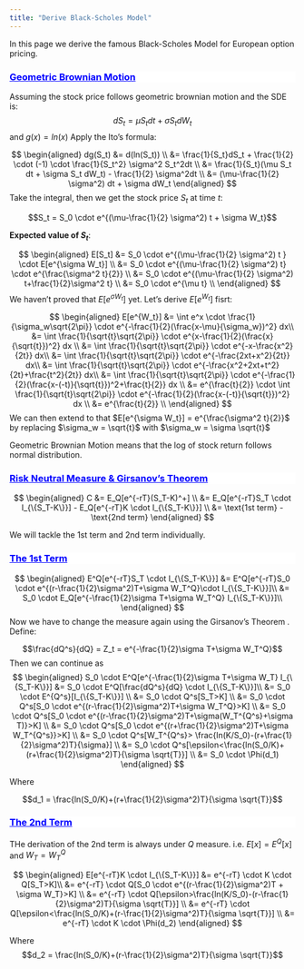 ```yaml
---
title: "Derive Black-Scholes Model"
---
```


In this page we derive the famous Black-Scholes Model for European option pricing.

<div style="background-color:white;color:blue;matrixOperation:20px;">
<ins>
### Geometric Brownian Motion
</ins>
</div>

Assuming the stock price follows geometric brownian motion and the SDE is:
$$dS_t = \mu S_t dt + \sigma S_t dW_t$$
and $g(x) = ln(x)$
Apply the Ito's formula:

$$
\begin{aligned}
dg(S_t) &= d(ln(S_t)) \\
&= \frac{1}{S_t}dS_t + \frac{1}{2} \cdot (-1) \cdot \frac{1}{S_t^2} \sigma^2 S_t^2dt \\
&= \frac{1}{S_t}(\mu S_t dt + \sigma S_t dW_t) - \frac{1}{2} \sigma^2dt \\
&= (\mu-\frac{1}{2} \sigma^2) dt + \sigma dW_t
\end{aligned}
$$
Take the integral, then we get the stock price $S_t$ at time $t$:

$$S_t = S_0 \cdot e^{(\mu-\frac{1}{2} \sigma^2) t + \sigma W_t}$$

**Expected value of $S_t$**: 

$$
\begin{aligned}
E[S_t] &= S_0 \cdot e^{(\mu-\frac{1}{2} \sigma^2) t } \cdot E[e^{\sigma W_t}] \\
&= S_0 \cdot e^{(\mu-\frac{1}{2} \sigma^2) t} \cdot e^{\frac{\sigma^2 t}{2}} \\
&= S_0 \cdot e^{(\mu-\frac{1}{2} \sigma^2) t+\frac{1}{2}\sigma^2 t} \\
&= S_0 \cdot e^{\mu t} \\
\end{aligned}
$$
We haven't proved that $E[e^{\sigma W_t}]$ yet. Let's derive $E[e^{W_t}]$ fisrt:

$$
\begin{aligned}
E[e^{W_t}] &= \int e^x \cdot \frac{1}{\sigma_w\sqrt{2\pi}} \cdot e^{-\frac{1}{2}(\frac{x-\mu}{\sigma_w})^2} dx\\
&= \int \frac{1}{\sqrt{t}\sqrt{2\pi}} \cdot e^{x-\frac{1}{2}(\frac{x}{\sqrt{t}})^2} dx \\
&= \int \frac{1}{\sqrt{t}\sqrt{2\pi}} \cdot e^{-x-\frac{x^2}{2t}} dx\\
&= \int \frac{1}{\sqrt{t}\sqrt{2\pi}} \cdot e^{-\frac{2xt+x^2}{2t}} dx\\
&= \int \frac{1}{\sqrt{t}\sqrt{2\pi}} \cdot e^{-\frac{x^2+2xt+t^2}{2t}+\frac{t^2}{2t}} dx\\
&= \int \frac{1}{\sqrt{t}\sqrt{2\pi}} \cdot e^{-\frac{1}{2}(\frac{x-(-t)}{\sqrt{t}})^2+\frac{t}{2}}  dx \\
&= e^{\frac{t}{2}} \cdot \int \frac{1}{\sqrt{t}\sqrt{2\pi}} \cdot e^{-\frac{1}{2}(\frac{x-(-t)}{\sqrt{t}})^2} dx  \\
&= e^{\frac{t}{2}} \\
\end{aligned}
$$
We can then extend to that $E[e^{\sigma W_t}] = e^{\frac{\sigma^2 t}{2}}$ by replacing $\sigma_w = \sqrt{t}$ with $\sigma_w = \sigma \sqrt{t}$


Geometric Brownian Motion means that the log of stock return follows normal distribution.





<div style="background-color:white;color:blue;matrixOperation:20px;">
<ins>
### Risk Neutral Measure & Girsanov's Theorem
</ins>
</div>




$$
\begin{aligned}
C &= E_Q[e^{-rT}(S_T-K)^+] \\
&= E_Q[e^{-rT}S_T \cdot I_{\{S_T-K\}}] - E_Q[e^{-rT}K \cdot I_{\{S_T-K\}}] \\
&= \text{1st term} - \text{2nd term}
\end{aligned}
$$

We will tackle the 1st term and 2nd term individually.

<div style="background-color:white;color:blue;matrixOperation:20px;">
<ins>
### The 1st Term
</ins>
</div>

$$
\begin{aligned}
E^Q[e^{-rT}S_T \cdot I_{\{S_T-K\}}] &= E^Q[e^{-rT}S_0 \cdot e^{(r-\frac{1}{2}\sigma^2)T+\sigma W_T^Q}\cdot I_{\{S_T-K\}}]\\
&= S_0 \cdot E_Q[e^{-\frac{1}{2}\sigma T+\sigma W_T^Q} I_{\{S_T-K\}}]\\
\end{aligned}
$$
Now we have to change the measure again using the Girsanov's Theorem . Define:

$$\frac{dQ^s}{dQ} = Z_t = e^{-\frac{1}{2}\sigma T+\sigma W_T^Q}$$
Then we can continue as 
$$
\begin{aligned}
S_0 \cdot E^Q[e^{-\frac{1}{2}\sigma T+\sigma W_T} I_{\{S_T-K\}}] &= S_0 \cdot E^Q[\frac{dQ^s}{dQ} \cdot  I_{\{S_T-K\}}]\\
&= S_0 \cdot E^{Q^s}[I_{\{S_T-K\}}] \\
&= S_0 \cdot Q^s[S_T>K] \\
&= S_0 \cdot Q^s[S_0 \cdot e^{(r-\frac{1}{2}\sigma^2)T+\sigma W_T^Q}>K] \\
&= S_0 \cdot Q^s[S_0 \cdot e^{(r-\frac{1}{2}\sigma^2)T+\sigma(W_T^{Q^s}+\sigma T)}>K] \\
&= S_0 \cdot Q^s[S_0 \cdot e^{(r+\frac{1}{2}\sigma^2)T+\sigma W_T^{Q^s}}>K] \\
&= S_0 \cdot Q^s[W_T^{Q^s}> \frac{ln(K/S_0)-(r+\frac{1}{2}\sigma^2)T}{\sigma}] \\
&= S_0 \cdot Q^s[\epsilon<\frac{ln(S_0/K)+(r+\frac{1}{2}\sigma^2)T}{\sigma \sqrt{T}}] \\
&= S_0 \cdot \Phi(d_1)
\end{aligned}
$$

Where 

$$d_1 = \frac{ln(S_0/K)+(r+\frac{1}{2}\sigma^2)T}{\sigma \sqrt{T}}$$

<div style="background-color:white;color:blue;matrixOperation:20px;">
<ins>
### The 2nd Term
</ins>
</div>

THe derivation of the 2nd term is always under $Q$ measure. i.e. $E[x] = E^Q[x]$ and $W_T = W^Q_T$

$$
\begin{aligned}
E[e^{-rT}K \cdot I_{\{S_T-K\}}] &= e^{-rT} \cdot K \cdot Q[S_T>K]\\
&= e^{-rT} \cdot Q[S_0 \cdot e^{(r-\frac{1}{2}\sigma^2)T + \sigma W_T}>K] \\
&= e^{-rT} \cdot Q[\epsilon>\frac{ln(K/S_0)-(r-\frac{1}{2}\sigma^2)T}{\sigma \sqrt{T}}] \\
&=  e^{-rT} \cdot Q[\epsilon<\frac{ln(S_0/K)+(r-\frac{1}{2}\sigma^2)T}{\sigma \sqrt{T}}] \\
&= e^{-rT} \cdot K \cdot \Phi(d_2)
\end{aligned}
$$

Where 
$$d_2 = \frac{ln(S_0/K)+(r-\frac{1}{2}\sigma^2)T}{\sigma \sqrt{T}}$$

